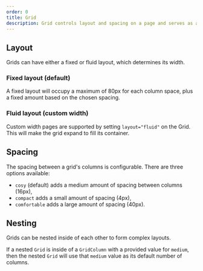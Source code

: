 ```yaml
---
order: 0
title: Grid
description: Grid controls layout and spacing on a page and serves as a wrapper for Grid columns.
---
```



## Layout

Grids can have either a fixed or fluid layout, which determines its width.

### Fixed layout (default)

A fixed layout will occupy a maximum of 80px for each column space, plus a fixed amount based on the
chosen spacing.

<Example Component={GridFixedLayout} packageName="@atlaskit/page" />

### Fluid layout (custom width)

Custom width pages are supported by setting `layout="fluid"` on the Grid. This will make the grid
expand to fill its container.

<Example Component={GridFluidLayout} packageName="@atlaskit/page" />

## Spacing

The spacing between a grid's columns is configurable. There are three options available:

- `cosy` (default) adds a medium amount of spacing between columns (16px),
- `compact` adds a small amount of spacing (4px),
- `comfortable` adds a large amount of spacing (40px).

<Example Component={GridSpacing} packageName="@atlaskit/page" />

## Nesting

Grids can be nested inside of each other to form complex layouts.

If a nested `Grid` is inside of a `GridColumn` with a provided value for `medium`, then the nested
`Grid` will use that `medium` value as its default number of columns.

<Example Component={GridNested} packageName="@atlaskit/page" />
